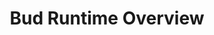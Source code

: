 ---
title: "Bud Runtime Overview"
description: "
This Helm chart deploys a comprehensive set of microservices and infrastructure components for the Bud ecosystem, leveraging Dapr for inter-service communication and observability. It includes deployments for core applications, databases, caching, monitoring, and related tools.

Description of your new file."
---